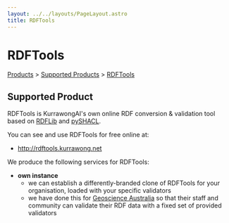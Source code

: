 ```yaml
---
layout: ../../layouts/PageLayout.astro
title: RDFTools
---
```


# RDFTools

[Products](/products) > [Supported Products](/supported-products) > [RDFTools](./rdftools)

## Supported Product

RDFTools is KurrawongAI's own online RDF conversion & validation tool based on [RDFLib](https://pypi.org/project/rdflib/) and [pySHACL](https://pypi.org/project/pyshacl/).

You can see and use RDFTools for free online at:

- http://rdftools.kurrawong.net

We produce the following services for RDFTools:

- **own instance**
  - we can establish a differently-branded clone of RDFTools for your organisation, loaded with your specific validators
  - we have done this for [Geoscience Australia](https://www.ga.gov.au) so that their staff and community can validate their RDF data with a fixed set of provided validators
